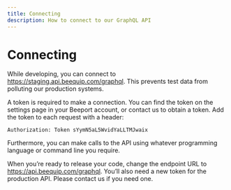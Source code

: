 ```yaml
---
title: Connecting
description: How to connect to our GraphQL API
---
```


# Connecting

While developing, you can connect to https://staging.api.beequip.com/graphql. This prevents test data from polluting our
production systems.

A token is required to make a connection. You can find the token on the settings page in your Beeport account, or contact us to
obtain a token. 
Add the token to each request with a header: 

```
Authorization: Token sYymN5aL5WvidYaLLTMJwaix
```

Furthermore, you can make calls to the API using whatever programming language or command line you require. 

When you’re ready to release your code, change the endpoint URL to https://api.beequip.com/graphql. You’ll also need a
new token for the production API. Please contact us if you need one.
